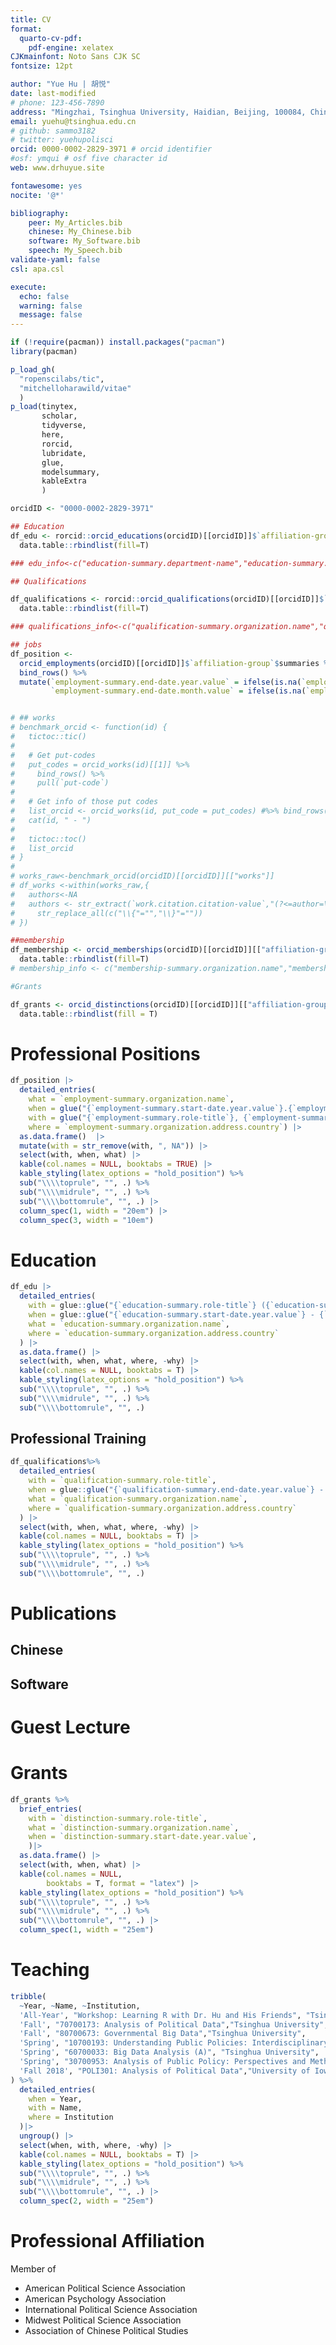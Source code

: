 ```yaml
---
title: CV
format:
  quarto-cv-pdf: 
    pdf-engine: xelatex
CJKmainfont: Noto Sans CJK SC
fontsize: 12pt

author: "Yue Hu | 胡悦"
date: last-modified
# phone: 123-456-7890
address: "Mingzhai, Tsinghua University, Haidian, Beijing, 100084, China"
email: yuehu@tsinghua.edu.cn
# github: sammo3182
# twitter: yuehupolisci
orcid: 0000-0002-2829-3971 # orcid identifier
#osf: ymqui # osf five character id
web: www.drhuyue.site

fontawesome: yes
nocite: '@*'

bibliography: 
    peer: My_Articles.bib
    chinese: My_Chinese.bib
    software: My_Software.bib
    speech: My_Speech.bib
validate-yaml: false
csl: apa.csl

execute: 
  echo: false
  warning: false
  message: false
---
```


```r
if (!require(pacman)) install.packages("pacman") 
library(pacman)

p_load_gh(
  "ropenscilabs/tic",
  "mitchelloharawild/vitae"
  )
p_load(tinytex,
       scholar,
       tidyverse,
       here,
       rorcid,
       lubridate,
       glue,
       modelsummary,
       kableExtra
       )

```

```r
orcidID <- "0000-0002-2829-3971"

## Education
df_edu <- rorcid::orcid_educations(orcidID)[[orcidID]]$`affiliation-group`$summaries%>%
  data.table::rbindlist(fill=T)

### edu_info<-c("education-summary.department-name","education-summary.role-title","education-summary.start-date.year.value","education-summary.end-date.year.value","education-summary.organization.name","education-summary.organization.address.country")

## Qualifications

df_qualifications <- rorcid::orcid_qualifications(orcidID)[[orcidID]]$`affiliation-group`$summaries%>%
  data.table::rbindlist(fill=T)

### qualifications_info<-c("qualification-summary.organization.name","qualification-summary.role-title","qualification-summary.end-date.year.value","qualification-summary.end-date.month.value","qualification-summary.organization.address.country")

## jobs
df_position <-
  orcid_employments(orcidID)[[orcidID]]$`affiliation-group`$summaries %>% 
  bind_rows() %>% 
  mutate(`employment-summary.end-date.year.value` = ifelse(is.na(`employment-summary.end-date.year.value`), "Present", `employment-summary.end-date.year.value`), 
         `employment-summary.end-date.month.value` = ifelse(is.na(`employment-summary.end-date.month.value`), "", `employment-summary.end-date.month.value`))


# ## works
# benchmark_orcid <- function(id) {
#   tictoc::tic()
# 
#   # Get put-codes
#   put_codes = orcid_works(id)[[1]] %>%  
#     bind_rows() %>% 
#     pull(`put-code`)
# 
#   # Get info of those put codes
#   list_orcid <- orcid_works(id, put_code = put_codes) #%>% bind_rows()
#   cat(id, " - ")
# 
#   tictoc::toc()
#   list_orcid
# }
# 
# works_raw<-benchmark_orcid(orcidID)[[orcidID]][["works"]]
# df_works <-within(works_raw,{
#   authors<-NA
#   authors <- str_extract(`work.citation.citation-value`,"(?<=author=\\s\\{).*(?=\\}, year)")%>%
#     str_replace_all(c("\\{"="","\\}"=""))
# })

##membership
df_membership <- orcid_memberships(orcidID)[[orcidID]][["affiliation-group"]][["summaries"]]%>%
  data.table::rbindlist(fill=T)
# membership_info <- c("membership-summary.organization.name","membership-summary.organization.address.country")

#Grants

df_grants <- orcid_distinctions(orcidID)[[orcidID]][["affiliation-group"]][["summaries"]]%>%
  data.table::rbindlist(fill = T)

```

# Professional Positions

```r
df_position |> 
  detailed_entries(
    what = `employment-summary.organization.name`,
    when = glue("{`employment-summary.start-date.year.value`}.{`employment-summary.start-date.month.value`}--{`employment-summary.end-date.year.value`}.{`employment-summary.end-date.month.value`}"),
    with = glue("{`employment-summary.role-title`}, {`employment-summary.department-name`}"),
    where = `employment-summary.organization.address.country`) |> 
  as.data.frame()  |> 
  mutate(with = str_remove(with, ", NA")) |> 
  select(with, when, what) |> 
  kable(col.names = NULL, booktabs = TRUE) |> 
  kable_styling(latex_options = "hold_position") %>%
  sub("\\\\toprule", "", .) %>% 
  sub("\\\\midrule", "", .) %>% 
  sub("\\\\bottomrule", "", .) |> 
  column_spec(1, width = "20em") |> 
  column_spec(3, width = "10em")
```


# Education 

```r
df_edu |> 
  detailed_entries(
    with = glue::glue("{`education-summary.role-title`} ({`education-summary.department-name`}) "),
    when = glue::glue("{`education-summary.start-date.year.value`} - {`education-summary.end-date.year.value`}"),
    what = `education-summary.organization.name`,
    where = `education-summary.organization.address.country`
  ) |> 
  as.data.frame() |> 
  select(with, when, what, where, -why) |> 
  kable(col.names = NULL, booktabs = T) |> 
  kable_styling(latex_options = "hold_position") %>%
  sub("\\\\toprule", "", .) %>%
  sub("\\\\midrule", "", .) %>% 
  sub("\\\\bottomrule", "", .)
```

## Professional Training

```r
df_qualifications%>%
  detailed_entries(
    with = `qualification-summary.role-title`,
    when = glue::glue("{`qualification-summary.end-date.year.value`} - {`qualification-summary.end-date.month.value`}"),
    what = `qualification-summary.organization.name`,
    where = `qualification-summary.organization.address.country`
  ) |> 
  select(with, when, what, where, -why) |>  
  kable(col.names = NULL, booktabs = T) |> 
  kable_styling(latex_options = "hold_position") %>%
  sub("\\\\toprule", "", .) %>%
  sub("\\\\midrule", "", .) %>% 
  sub("\\\\bottomrule", "", .)
```

# Publications

::: {#refs-peer}
:::

## Chinese

::: {#refs-chinese}
:::

## Software

::: {#refs-software}
:::

# Guest Lecture

::: {#refs-speech}
:::

# Grants

```r
df_grants %>%
  brief_entries(
    with = `distinction-summary.role-title`,
    what = `distinction-summary.organization.name`,
    when = `distinction-summary.start-date.year.value`,
    )|> 
  as.data.frame() |> 
  select(with, when, what) |> 
  kable(col.names = NULL, 
        booktabs = T, format = "latex") |> 
  kable_styling(latex_options = "hold_position") %>% 
  sub("\\\\toprule", "", .) %>% 
  sub("\\\\midrule", "", .) %>%
  sub("\\\\bottomrule", "", .) |> 
  column_spec(1, width = "25em")
```

# Teaching

```r
tribble(
  ~Year, ~Name, ~Institution,
  'All-Year', "Workshop: Learning R with Dr. Hu and His Friends", "Tsinghua University",
  'Fall', "70700173: Analysis of Political Data","Tsinghua University",
  'Fall', "80700673: Governmental Big Data","Tsinghua University",
  'Spring', "10700193: Understanding Public Policies: Interdisciplinary Perspectives and Practical Cases","Tsinghua University",
  'Spring', "60700033: Big Data Analysis (A)", "Tsinghua University",
  'Spring', "30700953: Analysis of Public Policy: Perspectives and Methods","Tsinghua University",
  'Fall 2018', "POLI301: Analysis of Political Data","University of Iowa"
) %>% 
  detailed_entries(
    when = Year,
    with = Name, 
    where = Institution
  )|> 
  ungroup() |>  
  select(when, with, where, -why) |>  
  kable(col.names = NULL, booktabs = T) |> 
  kable_styling(latex_options = "hold_position") %>%
  sub("\\\\toprule", "", .) %>% 
  sub("\\\\midrule", "", .) %>%
  sub("\\\\bottomrule", "", .) |> 
  column_spec(2, width = "25em") 
```

# Professional Affiliation

Member of 

* American Political Science Association
* American Psychology Association
* International Political Science Association
* Midwest Political Science Association
* Association of Chinese Political Studies
